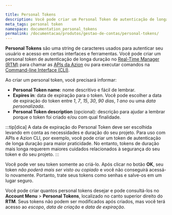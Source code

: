 ```yaml
---

title: Personal Tokens
description: Você pode criar um Personal Token de autenticação de longa duração no Real-Time Manager para chamar as APIs da Azion ou para executar comandos na command-line interface (CLI).
meta_tags: personal token
namespace: documentation_personal_tokens
permalink: /documentacao/produtos/gestao-de-contas/personal-tokens/
---
```


**Personal Tokens** são uma string de caracteres usados para autenticar seu usuário e acesso em certas interfaces e ferramentas. Você pode criar um personal token de autenticação de longa duração no [Real-Time Manager (RTM)](https://manager.azion.com/) para chamar as [APIs da Azion](https://api.azion.com/) ou para executar comandos na [Command-line Interface (CLI)](/pt-br/documentacao/produtos/cli).

Ao criar um personal token, você precisará informar:

- **Personal Token name**: nome descritivo e fácil de lembrar.
- **Expires in**: data de expiração para o token. Você pode escolher a data de expiração do token entre *1*, *7*, *15*, *30*, *90 dias*, *1 ano* ou uma *data personalizada*.
- **Personal Token description** (opcional): descrição para ajudar a lembrar porque o token foi criado e/ou com qual finalidade.

:::tip[dica]
A data de expiração do Personal Token deve ser escolhida levando em conta as necessidades e duração do seu projeto. Para uso com APIs e Azion CLI, por exemplo, você pode criar um token de autenticação de longa duração para maior praticidade. No entanto, tokens de duração mais longa requerem maiores cuidados relacionados à segurança do seu token e do seu projeto.
:::

Você pode ver seu token somente ao criá-lo. Após clicar no botão **OK**, seu token *não poderá mais ser visto ou copiado* e você não conseguirá acessá-lo novamente. Portanto, trate seus tokens como senhas e salve-os em um lugar seguro.

Você pode criar quantos personal tokens desejar e pode consultá-los no **Account Menu** > **Personal Tokens**, localizado no canto superior direito do **RTM**. Seus tokens não podem ser modificados após criados, mas você terá acesso ao *escopo*, *data de criação* e *data de expiração*.
